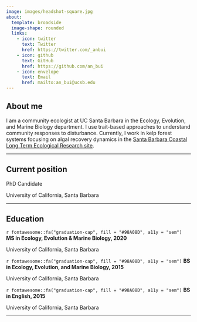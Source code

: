 ```yaml
---
image: images/headshot-square.jpg
about: 
  template: broadside
  image-shape: rounded
  links:
    - icon: twitter 
      text: Twitter
      href: https://twitter.com/_anbui
    - icon: github 
      text: GitHub
      href: https://github.com/an_bui
    - icon: envelope 
      text: Email
      href: mailto:an_bui@ucsb.edu
---
```


## About me

I am a community ecologist at UC Santa Barbara in the Ecology, Evolution, and Marine Biology department. I use trait-based approaches to understand community responses to disturbance. Currently, I work in kelp forest systems focusing on algal recovery dynamics in the [Santa Barbara Coastal Long Term Ecological Research site](https://sbclter.msi.ucsb.edu/).

------------------------------------------------------------------------

## Current position

<p class="custom-subtitle">

PhD Candidate

</p>

<p class="custom-subtitle2">

University of California, Santa Barbara

</p>

------------------------------------------------------------------------

## Education

::: topbr
<p class="custom-subtitle">

`r fontawesome::fa("graduation-cap", fill = "#98A08D", a11y = "sem")` **MS in Ecology, Evolution & Marine Biology, 2020**

</p>

<p class="custom-subtitle2">

University of California, Santa Barbara

</p>

<p class="custom-subtitle">

`r fontawesome::fa("graduation-cap", fill = "#98A08D", a11y = "sem")` **BS in Ecology, Evolution, and Marine Biology, 2015**

</p>

<p class="custom-subtitle2">

University of California, Santa Barbara

</p>

<p class="custom-subtitle">

`r fontawesome::fa("graduation-cap", fill = "#98A08D", a11y = "sem")` **BS in English, 2015**

</p>

<p class="custom-subtitle2">

University of California, Santa Barbara

</p>

</div>

:::

------------------------------------------------------------------------




